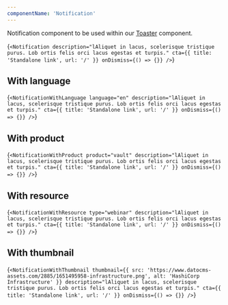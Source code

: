 ```yaml
---
componentName: 'Notification'
---
```


Notification component to be used within our [Toaster](/components/toast) component.

<LiveComponent>{`
<Notification
  description="lAliquet in lacus, scelerisque tristique purus. Lob ortis felis orci lacus egestas et turpis."
  cta={{
    title: 'Standalone link',
    url: '/'
  }}
  onDismiss={() => {}}
/>
`}</LiveComponent>

<PropsTable props={componentProps} />

## With language

<LiveComponent>{`
<NotificationWithLanguage
  language="en"
  description="lAliquet in lacus, scelerisque tristique purus. Lob ortis felis orci lacus egestas et turpis."
  cta={{
    title: 'Standalone link',
    url: '/'
  }}
  onDismiss={() => {}}
/>
`}</LiveComponent>

## With product

<LiveComponent>{`
<NotificationWithProduct
  product="vault"
  description="lAliquet in lacus, scelerisque tristique purus. Lob ortis felis orci lacus egestas et turpis."
  cta={{
    title: 'Standalone link',
    url: '/'
  }}
  onDismiss={() => {}}
/>
`}</LiveComponent>

## With resource

<LiveComponent>{`
<NotificationWithResource
  type="webinar"
  description="lAliquet in lacus, scelerisque tristique purus. Lob ortis felis orci lacus egestas et turpis."
  cta={{
    title: 'Standalone link',
    url: '/'
  }}
  onDismiss={() => {}}
/>
`}</LiveComponent>

## With thumbnail

<LiveComponent>{`
<NotificationWithThumbnail
  thumbnail={{
    src: 'https://www.datocms-assets.com/2885/1651495958-infrastructure.png',
    alt: 'HashiCorp Infrastructure'
  }}
  description="lAliquet in lacus, scelerisque tristique purus. Lob ortis felis orci lacus egestas et turpis."
  cta={{
    title: 'Standalone link',
    url: '/'
  }}
  onDismiss={() => {}}
/>
`}</LiveComponent>
